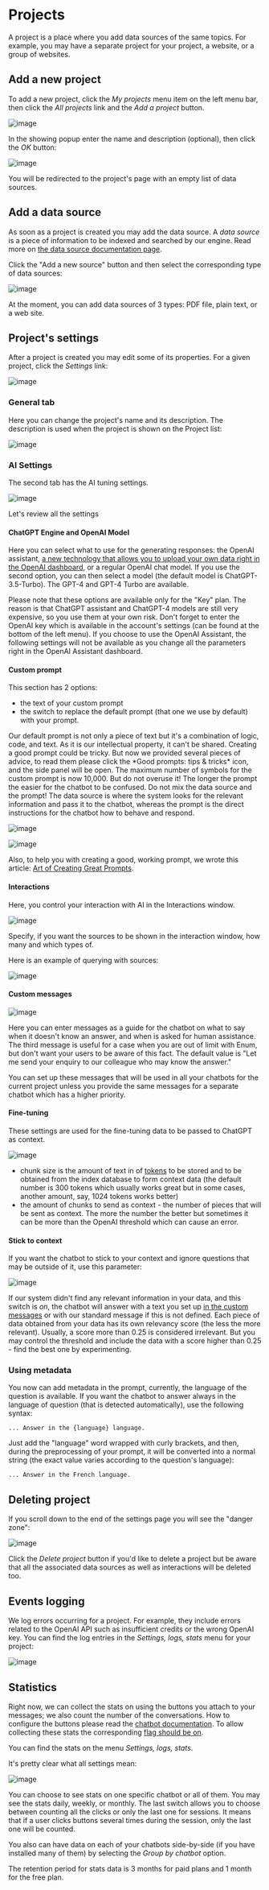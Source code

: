 
# Projects

A project is a place where you add data sources of the same topics. For example, you may have a separate project for your project, a website, or a group of websites. 
 
## Add a new project
To add a new project, click the *My projects* menu item on the left menu bar, then click the *All projects* link and the *Add a project* button. 

![image](https://github.com/StubbornDeer/enum-docs-nextra/assets/91156314/12bce434-ca3f-4917-acac-dc5ba57ac9bb)

In the showing popup enter the name and description (optional), then click the *OK* button:

![image](https://github.com/StubbornDeer/enum-docs-nextra/assets/91156314/441f62d0-164a-4dfe-922e-36dc4768f4ba)

You will be redirected to the project's page with an empty list of data sources.

## Add a data source
As soon as a project is created you may add the data source. A *data source* is a piece of information to be indexed and searched by our engine. Read more on [the data source documentation page](https://enumhq.com/docs/guide/data-sources).

 Click the "Add a new source" button and then select the corresponding type of data sources:

![image](https://github.com/StubbornDeer/enum-docs-nextra/assets/91156314/5407348c-fac1-4a47-b9a3-b15b9a90267a)

<Callout>
  At the moment, you can add data sources of 3 types: PDF file, plain text, or a web site.
 </Callout>

## Project's settings
After a project is created you may edit some of its properties. For a given project, click the *Settings* link:

![image](https://github.com/StubbornDeer/enum-docs-nextra/assets/91156314/65e08c3c-e6b2-4dde-b106-a4a2b670b33c)

### General tab
Here you can change the project's name and its description.
The description is used when the project is shown on the Project list:

![image](https://github.com/StubbornDeer/enum-docs-nextra/assets/91156314/8830a897-5661-43d8-a29c-ececf5722b7f)

### AI Settings
The second tab has the AI tuning settings. 

![image](https://github.com/StubbornDeer/enum-docs-nextra/assets/91156314/cd5ebc03-1448-4cd4-9c57-113de9c1ff7f)

Let's review all the settings

#### ChatGPT Engine and OpenAI Model
Here you can select what to use for the generating responses: the OpenAI assistant, [a new technology that allows you to upload your own data right in the OpenAI dashboard](https://platform.openai.com/assistants), or a regular OpenAI chat model. If you use the second option, you can then select a model (the default model is ChatGPT-3.5-Turbo). The GPT-4 and GPT-4 Turbo are available.

<Callout>
  Please note that these options are available only for the "Key" plan. The reason is that ChatGPT assistant and ChatGPT-4 models are still very expensive, so you use them at your own risk.
</Callout>
<Callout>
  Don't forget to enter the OpenAI key which is available in the account's settings (can be found at the bottom of the left menu).
</Callout>
<Callout>
If you choose to use the OpenAI Assistant, the following settings will not be available as you change all the parameters right in the OpenAI Assistant dashboard.
</Callout>

#### Custom prompt
This section has 2 options:
- the text of your custom prompt
- the switch to replace the default prompt (that one we use by default) with your prompt.

<Callout>
  Our default prompt is not only a piece of text but it's a combination of logic, code, and text. As it is our intellectual property, it can't be shared.
</Callout>

<Callout>
  Creating a good prompt could be tricky. But now we provided several pieces of advice, to read them please click the *Good prompts: tips & tricks* icon, and the side panel will be open.
</Callout>

<Callout>
The maximum number of symbols for the custom prompt is now 10,000. But do not overuse it! The longer the prompt the easier for the chatbot to be confused. Do not mix the data source and the prompt! The data source is where the system looks for the relevant information and pass it to the chatbot, whereas the prompt is the direct instructions for the chatbot how to behave and respond.
</Callout>

![image](https://github.com/StubbornDeer/enum-docs-nextra/assets/91156314/8aae9f9b-200d-4d1b-8d6c-d81b2ae95e7b)

![image](https://github.com/StubbornDeer/enum-docs-nextra/assets/91156314/05426410-6653-4d2d-b68f-2b4a81ae1004)

Also, to help you with creating a good, working prompt, we wrote this article: [Art of Creating Great Prompts](https://enumhq.com/blog/posts/art-of-creating-great-prompts/).

#### Interactions
Here, you control your interaction with AI in the Interactions window.

![image](https://github.com/user-attachments/assets/bb1ac33e-3e9f-480b-982a-651a847dab23)

Specify, if you want the sources to be shown in the interaction window, how many and which types of.

Here is an example of querying with sources:

![image](https://github.com/user-attachments/assets/1f6e7cd2-e101-4da1-9b4a-b9c5f777fdc2)


#### Custom messages

![image](https://github.com/user-attachments/assets/b06e2535-30df-4309-8863-2791a57c3f5e)


Here you can enter messages as a guide for the chatbot on what to say when it doesn't know an answer, and when is asked for human assistance. The third message is useful for a case when you are out of limit with Enum, but don't want your users to be aware of this fact. The default value is "Let me send your enquiry to our colleague who may know the answer."

<Callout>
  You can set up these messages that will be used in all your chatbots for the current project unless you provide the same messages for a separate chatbot which has a higher priority.
</Callout>

#### Fine-tuning

These settings are used for the fine-tuning data to be passed to ChatGPT as context.

![image](https://github.com/StubbornDeer/enum-docs-nextra/assets/91156314/9a55bc9b-a316-4040-afe5-a0740d8605ba)


- chunk size is the amount of text in of [tokens](https://help.openai.com/en/articles/4936856-what-are-tokens-and-how-to-count-them) to be stored and to be obtained from the index database to form context data (the default number is 300 tokens which usually works great but in some cases, another amount, say, 1024 tokens works better)
- the amount of chunks to send as context - the number of pieces that will be sent as context. The more the number the better but sometimes it can be more than the OpenAI threshold which can cause an error.

#### Stick to context
If you want the chatbot to stick to your context and ignore questions that may be outside of it, use this parameter:

![image](https://github.com/StubbornDeer/enum-docs-nextra/assets/91156314/d4e650b7-d604-41cc-9bd6-ef7372ad20af)

If our system didn't find any relevant information in your data, and this switch is *on*, the chatbot will answer with a text you set up [in the custom messages](https://enumhq.com/docs/guide/projects#custom-messages) or with our standard message if this is not defined. Each piece of data obtained from your data has its own relevancy score (the less the more relevant). Usually, a score more than 0.25 is considered irrelevant. But you may control the threshold and include the data with a score higher than 0.25 - find the best one by experimenting.

### Using metadata
You now can add metadata in the prompt, currently, the language of the question is available. If you want the chatbot to answer always in the language of question (that is detected automatically), use the following syntax:

```
... Answer in the {language} language.
```

Just add the "language" word wrapped with curly brackets, and then, during the preprocessing of your prompt, it will be converted into a normal string (the exact value varies according to the question's language):

```
... Answer in the French language.
```

## Deleting project
If you scroll down to the end of the settings page you will see the "danger zone":

![image](https://github.com/StubbornDeer/enum-docs-nextra/assets/91156314/61854521-efd4-4eb1-9abc-4e71ccff992e)

Click the *Delete project* button if you'd like to delete a project but be aware that all the associated data sources as well as interactions will be deleted too.

## Events logging

We log errors occurring for a project. For example, they include errors related to the OpenAI API such as insufficient credits or the wrong OpenAI key. You can find the log entries in the *Settings, logs, stats* menu for your project:

![image](https://github.com/user-attachments/assets/14076089-accd-443e-b7b7-a59c92a36a1f)


## Statistics

Right now, we can collect the stats on using the buttons you attach to your messages; we also count the number of the conversations. How to configure the buttons please read the [chatbot documentation](https://enumhq.com/docs/chat-plugins/crisp/crisp-settings#add-standard-action-buttons-to-the-messages). To allow collecting these stats the corresponding [flag should be on](https://enumhq.com/docs/guide/projects#statistics).

You can find the stats on the menu *Settings, logs, stats*.

It's pretty clear what all settings mean:

![image](https://github.com/StubbornDeer/enum-docs-nextra/assets/91156314/52e10c9c-3843-4e4c-b21d-b8236746346a)


You can choose to see stats on one specific chatbot or all of them.
You may see the stats daily, weekly, or monthly.
The last switch allows you to choose between counting all the clicks or only the last one for sessions.
It means that if a user clicks buttons several times during the session, only the last one will be counted.

You also can have data on each of your chatbots side-by-side (if you have installed many of them) by selecting the *Group by chatbot* option.

<Callout>
  The retention period for stats data is 3 months for paid plans and 1 month for the free plan.
</Callout>
